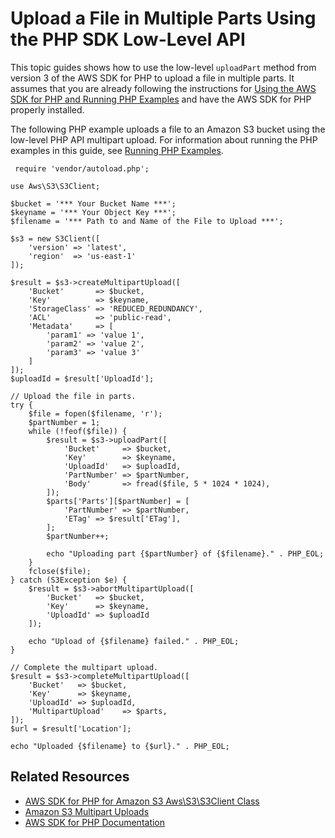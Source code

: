 # Upload a File in Multiple Parts Using the PHP SDK Low\-Level API<a name="LLuploadFilePHP"></a>

This topic guides shows how to use the low\-level `uploadPart` method from version 3 of the AWS SDK for PHP to upload a file in multiple parts\. It assumes that you are already following the instructions for [Using the AWS SDK for PHP and Running PHP Examples](UsingTheMPphpAPI.md) and have the AWS SDK for PHP properly installed\.

The following PHP example uploads a file to an Amazon S3 bucket using the low\-level PHP API multipart upload\. For information about running the PHP examples in this guide, see [Running PHP Examples](UsingTheMPphpAPI.md#running-php-samples)\. 

```
 require 'vendor/autoload.php';

use Aws\S3\S3Client;

$bucket = '*** Your Bucket Name ***';
$keyname = '*** Your Object Key ***';
$filename = '*** Path to and Name of the File to Upload ***';

$s3 = new S3Client([
    'version' => 'latest',
    'region'  => 'us-east-1'
]);

$result = $s3->createMultipartUpload([
    'Bucket'       => $bucket,
    'Key'          => $keyname,
    'StorageClass' => 'REDUCED_REDUNDANCY',
    'ACL'          => 'public-read',
    'Metadata'     => [
        'param1' => 'value 1',
        'param2' => 'value 2',
        'param3' => 'value 3'
    ]
]);
$uploadId = $result['UploadId'];

// Upload the file in parts.
try {
    $file = fopen($filename, 'r');
    $partNumber = 1;
    while (!feof($file)) {
        $result = $s3->uploadPart([
            'Bucket'     => $bucket,
            'Key'        => $keyname,
            'UploadId'   => $uploadId,
            'PartNumber' => $partNumber,
            'Body'       => fread($file, 5 * 1024 * 1024),
        ]);
        $parts['Parts'][$partNumber] = [
            'PartNumber' => $partNumber,
            'ETag' => $result['ETag'],
        ];
        $partNumber++;

        echo "Uploading part {$partNumber} of {$filename}." . PHP_EOL;
    }
    fclose($file);
} catch (S3Exception $e) {
    $result = $s3->abortMultipartUpload([
        'Bucket'   => $bucket,
        'Key'      => $keyname,
        'UploadId' => $uploadId
    ]);

    echo "Upload of {$filename} failed." . PHP_EOL;
}

// Complete the multipart upload.
$result = $s3->completeMultipartUpload([
    'Bucket'   => $bucket,
    'Key'      => $keyname,
    'UploadId' => $uploadId,
    'MultipartUpload'    => $parts,
]);
$url = $result['Location'];

echo "Uploaded {$filename} to {$url}." . PHP_EOL;
```

## Related Resources<a name="RelatedResources-LLuploadFilePHP"></a>
+ [ AWS SDK for PHP for Amazon S3 Aws\\S3\\S3Client Class](https://docs.aws.amazon.com/aws-sdk-php/v3/api/class-Aws.S3.S3Client.html) 
+ [ Amazon S3 Multipart Uploads](https://docs.aws.amazon.com/aws-sdk-php/v3/guide/service/s3-multipart-upload.html) 
+ [AWS SDK for PHP Documentation](http://aws.amazon.com/documentation/sdk-for-php/)